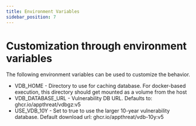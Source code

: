 ```yaml
---
title: Environment Variables
sidebar_position: 7
---
```

# Customization through environment variables

The following environment variables can be used to customize the behavior.

-   VDB_HOME - Directory to use for caching database. For docker-based execution, this directory should get mounted as a volume from the host
-   VDB_DATABASE_URL - Vulnerability DB URL. Defaults to: ghcr.io/appthreat/vdbgz:v5
-   USE_VDB_10Y - Set to true to use the larger 10-year vulnerability database. Default download url: ghcr.io/appthreat/vdb-10y:v5
